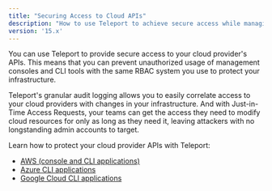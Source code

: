 ```yaml
---
title: "Securing Access to Cloud APIs"
description: "How to use Teleport to achieve secure access while managing your cloud-based infrastructure."
version: '15.x'
---
```


You can use Teleport to provide secure access to your cloud provider's APIs.
This means that you can prevent unauthorized usage of management consoles and
CLI tools with the same RBAC system you use to protect your infrastructure.

Teleport's granular audit logging allows you to easily correlate access to
your cloud providers with changes in your infrastructure. And with Just-in-Time
Access Requests, your teams can get the access they need to modify cloud
resources for only as long as they need it, leaving attackers with no
longstanding admin accounts to target.

Learn how to protect your cloud provider APIs with Teleport:

- [AWS (console and CLI applications)](/docs/application-access/cloud-apis/aws-console)
- [Azure CLI applications](/docs/application-access/cloud-apis/azure)
- [Google Cloud CLI applications](/docs/application-access/cloud-apis/google-cloud)
